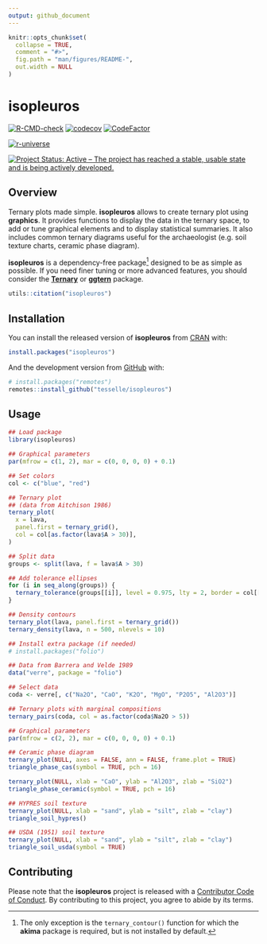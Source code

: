 ```yaml
---
output: github_document
---
```


<!-- README.md is generated from README.Rmd. Please edit that file -->

```r
knitr::opts_chunk$set(
  collapse = TRUE,
  comment = "#>",
  fig.path = "man/figures/README-",
  out.width = NULL
)
```

# isopleuros

<!-- badges: start -->
[![R-CMD-check](https://github.com/tesselle/isopleuros/workflows/R-CMD-check/badge.svg)](https://github.com/tesselle/isopleuros/actions)
[![codecov](https://codecov.io/gh/tesselle/isopleuros/branch/main/graph/badge.svg?token=QnnAqgIIUp)](https://codecov.io/gh/tesselle/isopleuros)
[![CodeFactor](https://www.codefactor.io/repository/github/tesselle/isopleuros/badge/main)](https://www.codefactor.io/repository/github/tesselle/isopleuros/overview/main)

[![r-universe](https://tesselle.r-universe.dev/badges/isopleuros)](https://tesselle.r-universe.dev){.pkgdown-devel}

[![Project Status: Active – The project has reached a stable, usable state and is being actively developed.](https://www.repostatus.org/badges/latest/active.svg)](https://www.repostatus.org/#active)
<!-- badges: end -->

## Overview

Ternary plots made simple. **isopleuros** allows to create ternary plot using **graphics**. It provides functions to display the data in the ternary space, to add or tune graphical elements and to display statistical summaries. It also includes common ternary diagrams useful for the archaeologist (e.g. soil texture charts, ceramic phase diagram).

**isopleuros** is a dependency-free package^[The only exception is the `ternary_contour()` function for which the **akima** package is required, but is not installed by default.] designed to be as simple as possible. If you need finer tuning or more advanced features, you should consider the [**Ternary**](https://ms609.github.io/Ternary/) or [**ggtern**](http://www.ggtern.com/) package.

```r
utils::citation("isopleuros")
```

## Installation

You can install the released version of **isopleuros** from [CRAN](https://CRAN.R-project.org) with:

```r
install.packages("isopleuros")
```

And the development version from [GitHub](https://github.com/) with:

```r
# install.packages("remotes")
remotes::install_github("tesselle/isopleuros")
```

## Usage

```r
## Load package
library(isopleuros)
```

```r
## Graphical parameters
par(mfrow = c(1, 2), mar = c(0, 0, 0, 0) + 0.1)

## Set colors
col <- c("blue", "red")

## Ternary plot
## (data from Aitchison 1986)
ternary_plot(
  x = lava, 
  panel.first = ternary_grid(),
  col = col[as.factor(lava$A > 30)],
)

## Split data
groups <- split(lava, f = lava$A > 30)

## Add tolerance ellipses
for (i in seq_along(groups)) {
  ternary_tolerance(groups[[i]], level = 0.975, lty = 2, border = col[[i]])
}

## Density contours
ternary_plot(lava, panel.first = ternary_grid())
ternary_density(lava, n = 500, nlevels = 10)
```

```r
## Install extra package (if needed)
# install.packages("folio")

## Data from Barrera and Velde 1989
data("verre", package = "folio")

## Select data
coda <- verre[, c("Na2O", "CaO", "K2O", "MgO", "P2O5", "Al2O3")]

## Ternary plots with marginal compositions
ternary_pairs(coda, col = as.factor(coda$Na2O > 5))
```

```r
## Graphical parameters
par(mfrow = c(2, 2), mar = c(0, 0, 0, 0) + 0.1)

## Ceramic phase diagram
ternary_plot(NULL, axes = FALSE, ann = FALSE, frame.plot = TRUE)
triangle_phase_cas(symbol = TRUE, pch = 16)

ternary_plot(NULL, xlab = "CaO", ylab = "Al2O3", zlab = "SiO2")
triangle_phase_ceramic(symbol = TRUE, pch = 16)

## HYPRES soil texture
ternary_plot(NULL, xlab = "sand", ylab = "silt", zlab = "clay")
triangle_soil_hypres()

## USDA (1951) soil texture
ternary_plot(NULL, xlab = "sand", ylab = "silt", zlab = "clay")
triangle_soil_usda(symbol = TRUE)
```

## Contributing

Please note that the **isopleuros** project is released with a [Contributor Code of Conduct](https://www.tesselle.org/conduct.html). By contributing to this project, you agree to abide by its terms.
